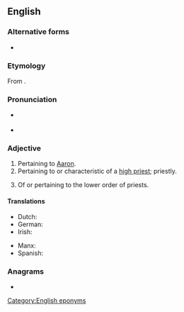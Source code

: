 ==English==

===Alternative forms===
* {{l|en|Aaronical}}

===Etymology===
From {{suffix|Aaron|ic|lang=en}}.

===Pronunciation===
* {{a|RP}} {{IPA|/æɹˈɒn.ɪk/|/ɛːˈɹɒn.ɪk/|lang=en}}
* {{a|GenAm}} {{IPA|/æɹˈɑn.ɪk/|/ɛˈɹɑn.ɪk/|lang=en}}

===Adjective===
{{en-adj}}

# Pertaining to [[Aaron]]. {{defdate|First attested in the mid 17<sup>th</sup> century.}}
# Pertaining to or characteristic of a [[high priest]]; priestly. {{defdate|First attested in the mid 17<sup>th</sup> century.}}
# {{lb|en|Mormonism}} Of or pertaining to the lower order of priests. {{defdate|First attested in the early 19<sup>th</sup> century.}}

====Translations====
{{trans-top|pertaining to Aaron}}
* Dutch: {{t|nl|aäronitisch}}
* German: {{t|de|aaronitisch}}
* Irish: {{t|ga|Árónach}}
{{trans-mid}}
* Manx: {{t|gv|Aaronagh}}
* Spanish: {{t+|es|aarónico}}
{{trans-bottom}}

===Anagrams===
* {{l|en|ocarina}}

[[Category:English eponyms]]